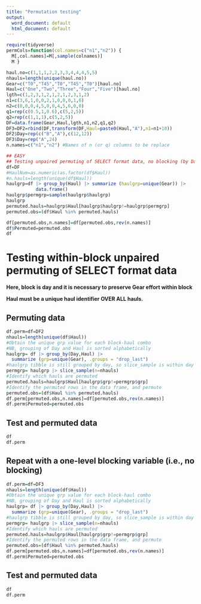 ```yaml
---
title: "Permutation testing"
output:
  word_document: default
  html_document: default
---
```


```r
require(tidyverse)
permCols=function(col.names=c("n1","n2")) {
  M[,col.names]=M[,sample(colnames)]
  M }
```

```r
haul.no=c(1,1,1,2,2,3,3,4,4,4,5,5)
nhauls=length(unique(haul.no))
Gear=c("T0","T45","T0","T45","T0")[haul.no]
Haul=c("One","Two","Three","Four","Five")[haul.no]
lgth=c(1,2,3,1,2,1,2,1,2,3,1,2)
n1=c(3,6,1,0,0,2,1,0,0,0,1,6)
n2=c(0,0,0,4,5,0,0,4,5,6,0,0)
q1=rep(c(0.5,1,0.6),c(5,2,5))
q2=rep(c(1,1,1),c(5,2,5))
DF=data.frame(Gear,Haul,lgth,n1,n2,q1,q2)
DF3=DF2=rbind(DF,transform(DF,Haul=paste0(Haul,"A"),n1=n1+10))
DF2$Day=rep(c("B","A"),c(12,12))
DF3$Day=rep("A",24)
n.names=c("n1","n2") #Names of n (or q) columns to be replace
```

```r
## EASY
## Testing unpaired permuting of SELECT format data, no blocking (by Day)
df=DF
#HaulNum=as.numeric(as.factor(df$Haul))
#n.hauls=length(unique(df$Haul))
haulgrp=df |> group_by(Haul) |> summarize (haulgrp=unique(Gear)) |>
           data.frame()
haulgrp$permgrp=sample(haulgrp$haulgrp)
haulgrp
permuted.hauls=haulgrp$Haul[haulgrp$haulgrp!=haulgrp$permgrp]
permuted.obs=(df$Haul %in% permuted.hauls)

df[permuted.obs,n.names]=df[permuted.obs,rev(n.names)]
df$Permuted=permuted.obs
df
```

# Testing within-block unpaired permuting of SELECT format data

**Here, block is day and it is necessary to preserve Gear effort within block**

**Haul must be a unique haul identifier OVER ALL hauls.**



## Permuting data


```r
df.perm=df=DF2
nhauls=length(unique(df$Haul))
#Obtain the unique grp value for each block-haul combo
#NB, grouping of Day and Haul is sorted alphabetically
haulgrp= df |> group_by(Day,Haul) |> 
  summarize (grp=unique(Gear), .groups = "drop_last") 
#haulgrp tibble is still grouped by day, so slice_sample is within day
permgrp= haulgrp |> slice_sample(n=nhauls)
#Identify which hauls are permuted
permuted.hauls=haulgrp$Haul[haulgrp$grp!=permgrp$grp]
#Identify the permuted rows in the data frame, and permute
permuted.obs=(df$Haul %in% permuted.hauls)
df.perm[permuted.obs,n.names]=df[permuted.obs,rev(n.names)]
df.perm$Permuted=permuted.obs
```

## Test and permuted data
```r
df
df.perm
```
## Repeat with a one-level blocking variable (i.e., no blocking)

```r
df.perm=df=DF3
nhauls=length(unique(df$Haul))
#Obtain the unique grp value for each block-haul combo
#NB, grouping of Day and Haul is sorted alphabetically
haulgrp= df |> group_by(Day,Haul) |> 
  summarize (grp=unique(Gear), .groups = "drop_last") 
#haulgrp tibble is still grouped by day, so slice_sample is within day
permgrp= haulgrp |> slice_sample(n=nhauls)
#Identify which hauls are permuted
permuted.hauls=haulgrp$Haul[haulgrp$grp!=permgrp$grp]
#Identify the permuted rows in the data frame, and permute
permuted.obs=(df$Haul %in% permuted.hauls)
df.perm[permuted.obs,n.names]=df[permuted.obs,rev(n.names)]
df.perm$Permuted=permuted.obs
```

## Test and permuted data
```r
df
df.perm
```

<!--

## Paired permuting of SELECT format data

**No need for blocking since data are paired.**

```r
df=DF
permdf = df |> group_by(haul) |> do(permCols(.))
permdf

df=DF
testy=function(n1,n2) n1+n2

permdf = df |> group_by(haul) |> mutate(permute=(0.5<runif(1)) ) |>
               mutate(n1=ifelse(permute,n2,n1),n2=ifelse(permute,n1,n2))
permdf


permdf = df |> group_by(haul) |> mutate( ifelse(runif(1)<0.5,n1,n2))
permdf

permdf = df |> group_by(haul) |> reframe( permCols(n1,n2))
permdf
```

-->
